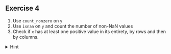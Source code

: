 ::: {.callout-tip}
## Exercise 4

1. Use `count_nonzero` on `y`
2. Use `isnan` on `y` and count the number of non-NaN values
3. Check if `x` has at least one positive value in its entirety, by rows and then by columns.

<details>
<summary>
Hint
</summary>

Take a look at the `axis` parameter by researching online. For example, [here](https://www.sharpsightlabs.com/blog/numpy-axes-explained/).

</details>

:::
